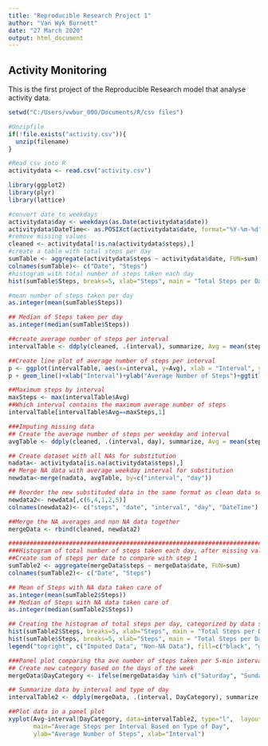 ```yaml
---
title: "Reproducible Research Project 1"
author: "Van Wyk Burnett"
date: "27 March 2020"
output: html_document
---
```


## Activity Monitoring

This is the first project of the Reproducible Research model that analyse activity data.

```r
setwd("C:/Users/vwbur_000/Documents/R/csv files")

#Unzipfile
if(!file.exists("activity.csv")){
  unzip(filename)
}

#Read csv into R
activitydata <- read.csv("activity.csv")

library(ggplot2)
library(plyr)
library(lattice)
```

```r
#convert date to weekdays
activitydata$day <- weekdays(as.Date(activitydata$date))
activitydata$DateTime<- as.POSIXct(activitydata$date, format="%Y-%m-%d")
#remove missing values
cleaned <- activitydata[!is.na(activitydata$steps),]
#create a table with total steps per day
sumTable <- aggregate(activitydata$steps ~ activitydata$date, FUN=sum)
colnames(sumTable)<- c("Date", "Steps")
#histogram with total number of steps taken each day
hist(sumTable$Steps, breaks=5, xlab="Steps", main = "Total Steps per Day")

#mean number of steps taken per day
as.integer(mean(sumTable$Steps))

## Median of Steps taken per day
as.integer(median(sumTable$Steps))
```

```r
##create average number of steps per interval
intervalTable <- ddply(cleaned, .(interval), summarize, Avg = mean(steps))

##Create line plot of average number of steps per interval
p <- ggplot(intervalTable, aes(x=interval, y=Avg), xlab = "Interval", ylab="Average Number of Steps")
p + geom_line()+xlab("Interval")+ylab("Average Number of Steps")+ggtitle("Average Number of Steps per Interval")
```

```r
##Maximum steps by interval
maxSteps <- max(intervalTable$Avg)
##Which interval contains the maximum average number of steps
intervalTable[intervalTable$Avg==maxSteps,1]
```

```r
###Imputing missing data
## Create the average number of steps per weekday and interval
avgTable <- ddply(cleaned, .(interval, day), summarize, Avg = mean(steps))

## Create dataset with all NAs for substitution
nadata<- activitydata[is.na(activitydata$steps),]
## Merge NA data with average weekday interval for substitution
newdata<-merge(nadata, avgTable, by=c("interval", "day"))

## Reorder the new substituded data in the same format as clean data set
newdata2<- newdata[,c(6,4,1,2,5)]
colnames(newdata2)<- c("steps", "date", "interval", "day", "DateTime")

##Merge the NA averages and non NA data together
mergeData <- rbind(cleaned, newdata2)

```

```r
#########################################################################
###Histogram of total number of steps taken each day, after missing values are imputed.
##Create sum of steps per date to compare with step 1
sumTable2 <- aggregate(mergeData$steps ~ mergeData$date, FUN=sum)
colnames(sumTable2)<- c("Date", "Steps")

## Mean of Steps with NA data taken care of
as.integer(mean(sumTable2$Steps))
## Median of Steps with NA data taken care of
as.integer(median(sumTable2$Steps))

## Creating the histogram of total steps per day, categorized by data set to show impact
hist(sumTable2$Steps, breaks=5, xlab="Steps", main = "Total Steps per Day with NAs Imputed", col="Black")
hist(sumTable$Steps, breaks=5, xlab="Steps", main = "Total Steps per Day with NAs Imputed", col="Grey", add=T)
legend("topright", c("Imputed Data", "Non-NA Data"), fill=c("black", "grey") )
```

```r
###Panel plot comparing tha ave number of steps taken per 5-min interval across weekdays and weekends.
## Create new category based on the days of the week
mergeData$DayCategory <- ifelse(mergeData$day %in% c("Saturday", "Sunday"), "Weekend", "Weekday")

## Summarize data by interval and type of day
intervalTable2 <- ddply(mergeData, .(interval, DayCategory), summarize, Avg = mean(steps))

##Plot data in a panel plot
xyplot(Avg~interval|DayCategory, data=intervalTable2, type="l",  layout = c(1,2),
       main="Average Steps per Interval Based on Type of Day", 
       ylab="Average Number of Steps", xlab="Interval")
```
